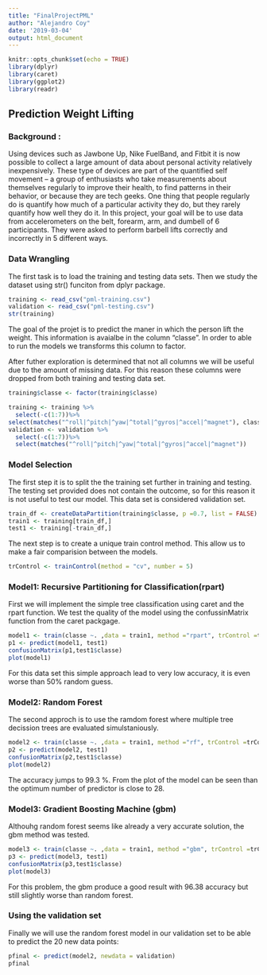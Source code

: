 ```yaml
---
title: "FinalProjectPML"
author: "Alejandro Coy"
date: '2019-03-04'
output: html_document
---
```


```r
knitr::opts_chunk$set(echo = TRUE)
library(dplyr)
library(caret)
library(ggplot2)
library(readr)
```

## Prediction Weight Lifting 

### Background : 

Using devices such as Jawbone Up, Nike FuelBand, and Fitbit it is now possible to collect a large amount of data about personal activity relatively inexpensively. These type of devices are part of the quantified self movement – a group of enthusiasts who take measurements about themselves regularly to improve their health, to find patterns in their behavior, or because they are tech geeks. One thing that people regularly do is quantify how much of a particular activity they do, but they rarely quantify how well they do it. In this project, your goal will be to use data from accelerometers on the belt, forearm, arm, and dumbell of 6 participants. They were asked to perform barbell lifts correctly and incorrectly in 5 different ways.

### Data Wrangling 

The first task is to load the training and testing data sets. Then we study the dataset using str() funciton from dplyr package.  

```r
training <- read_csv("pml-training.csv")
validation <- read_csv("pml-testing.csv")
str(training)
```

The goal of the projet is to predict the maner in which the person lift the weight. This information is avaialbe in the column "classe". In order to able to run the models we transforms this column to factor. 

After futher exploration is determined that not all columns we will be useful due to the amount of missing data. For this reason these columns were dropped from both training and testing data set. 

```r
training$classe <- factor(training$classe)

training <- training %>%
  select(-c(1:7))%>%
select(matches("^roll|^pitch|^yaw|^total|^gyros|^accel|^magnet"), classe)
validation <- validation %>%
  select(-c(1:7))%>%
  select(matches("^roll|^pitch|^yaw|^total|^gyros|^accel|^magnet"))
```

### Model Selection

The first step it is to split the the training set further in training and testing. The testing set provided does not contain the outcome, so for this reason it is not useful to test our model. This data set is considered validation set.

```r
train_df <- createDataPartition(training$classe, p =0.7, list = FALSE) 
train1 <- training[train_df,]
test1 <- training[-train_df,]
```

The next step is to create a unique train control method. This allow us to make a fair comparision between the models.

```r
trControl <- trainControl(method = "cv", number = 5)
```

### Model1: Recursive Partitioning for Classification(rpart)

First we will implement the simple tree classification using caret and the rpart function. We test the quality of the model using the confussinMatrix function from the caret packgage.
```r
model1 <- train(classe ~. ,data = train1, method ="rpart", trControl =trControl )
p1 <- predict(model1, test1)  
confusionMatrix(p1,test1$classe)
plot(model1)
```

For this data set this simple approach lead to very low accuracy, it is even worse than 50% random guess.

### Model2: Random Forest

The second approch is to use the ramdom forest where multiple tree decission trees are evaluated simulstaniously. 


```r
model2 <- train(classe ~. ,data = train1, method ="rf", trControl =trControl,verbose = FALSE)
p2 <- predict(model2, test1)  
confusionMatrix(p2,test1$classe)
plot(model2)
```

The accuracy jumps to 99.3 %. From the plot of the model can be seen than the optimum number of predictor is close to 28. 

### Model3: Gradient Boosting Machine (gbm) 

Althouhg random forest seems like already a very accurate solution, the gbm method was tested. 

```r
model3 <- train(classe ~. ,data = train1, method ="gbm", trControl =trControl,verbose = FALSE)
p3 <- predict(model3, test1)  
confusionMatrix(p3,test1$classe)
plot(model3)
```

For this problem, the gbm produce a good result with 96.38 accuracy but still slightly worse than random forest. 

### Using the validation set

Finally we will use the random forest model in our validation set to be able to predict the 20 new data points:

```r
pfinal <- predict(model2, newdata = validation)
pfinal
```

